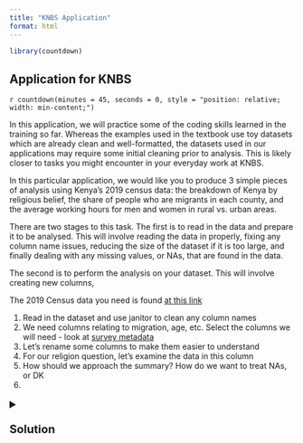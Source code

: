 ```yaml
---
title: "KNBS Application"
format: html
---
```


```r
library(countdown)
```

## Application for KNBS

`r countdown(minutes = 45, seconds = 0, style = "position: relative; width: min-content;")`

In this application, we will practice some of the coding skills learned in the training so far. Whereas the examples used in the textbook use toy datasets which are already clean and well-formatted, the datasets used in our applications may require some initial cleaning prior to analysis. This is likely closer to tasks you might encounter in your everyday work at KNBS.

In this particular application, we would like you to produce 3 simple pieces of analysis using Kenya's 2019 census data: the breakdown of Kenya by religious belief, the share of people who are migrants in each county, and the average working hours for men and women in rural vs. urban areas.

There are two stages to this task. The first is to read in the data and prepare it to be analysed. This will involve reading the data in properly, fixing any column name issues, reducing the size of the dataset if it is too large, and finally dealing with any missing values, or NAs, that are found in the data.

The second is to perform the analysis on your dataset. This will involve creating new columns,

The 2019 Census data you need is found [at this link]()

1.  Read in the dataset and use janitor to clean any column names
2.  We need columns relating to migration, age, etc. Select the columns we will need - look at [survey metadata]()
3.  Let's rename some columns to make them easier to understand
4.  For our religion question, let's examine the data in this column
5.  How should we approach the summary? How do we want to treat NAs, or DK
6.  

<details>

<summary style="font-size: 20px; font-weight: bold;">

Solution</strong>

</summary>

<br>

```r

library(tidyverse)

# Example 1




# Example 1

## Reading and cleaning names
census <- read_csv("../intro_R-main/data/census.csv") |>
  janitor::clean_names()

## Creating a unique identifier, to allow us to drop columns
census <-  census |> 
  mutate(id = paste(sublocation_code, ea, ea_type, strnumber, hhnumber, line_number, sep = "_"),
         hhid = paste(sublocation_code, ea, ea_type, hhnumber, sep = "_"))

length(unique(census$id))
## Dropping columns that we don't need, ro red

religion <- census |> 
  select(sublocation_code, ea, hhnumber, line_number, p17) |> 
  rename(religion = p17) |> 

sum(is.na(census$p19))

migration <- census |>
  select(county, subcounty_code, p19) |>
  rename(birthplace = p19) |>
  mutate(migrant = if_else(birthplace == county, 0, 1))

mig_nairobi <- migration |>
  group_by(subcounty_code) |>
  summarise(migration_prop = mean(migrant))

```

```r
working_hours <- census |>
  select(ea_type, p11, p52, p12) |>
  rename(hours_worked_if_work = p52,
         age = p12,
         sex = p11) |>
  filter(age >= 18) |>
  mutate(
    rural = if_else(ea_type == 1, 1, 0),
    female = if_else(sex == 2, 1, 0),
    hours_worked = replace_na(hours_worked_if_work, 0)
  )


working_hours_mean_adult <- working_hours |>
  group_by(rural, female) |>
  summarise(
    hours_worked = mean(hours_worked, na.rm = TRUE),
    hours_worked_if_work = mean(hours_worked_if_work, na.rm = TRUE)
  )

working_hours_mean_adult |>
  ggplot(aes(y = hours_worked,  x = as.factor(female), fill = as.factor(rural))) +
  geom_bar(stat = "identity", position = "dodge")
```

</details>

<br>
